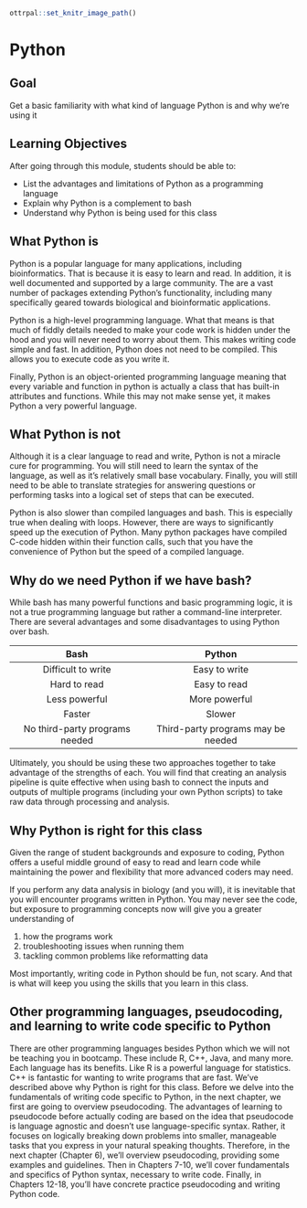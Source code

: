 ```r
ottrpal::set_knitr_image_path()
```

# Python

## Goal

Get a basic familiarity with what kind of language Python is and why we're using it

## Learning Objectives

After going through this module, students should be able to:

* List the advantages and limitations of Python as a programming language
* Explain why Python is a complement to bash
* Understand why Python is being used for this class

## What Python is

Python is a popular language for many applications, including bioinformatics. That is because it is easy to learn and read. In addition, it is well documented and supported by a large community. The are a vast number of packages extending Python's functionality, including many specifically geared towards biological and bioinformatic applications.

Python is a high-level programming language. What that means is that much of fiddly details needed to make your code work is hidden under the hood and you will never need to worry about them. This makes writing code simple and fast. In addition, Python does not need to be compiled. This allows you to execute code as you write it.

Finally, Python is an object-oriented programming language meaning that every variable and function in python is actually a class that has built-in attributes and functions. While this may not make sense yet, it makes Python a very powerful language.

## What Python is not

Although it is a clear language to read and write, Python is not a miracle cure for programming. You will still need to learn the syntax of the language, as well as it's relatively small base vocabulary. Finally, you will still need to be able to translate strategies for answering questions or performing tasks into a logical set of steps that can be executed.

Python is also slower than compiled languages and bash. This is especially true when dealing with loops. However, there are ways to significantly speed up the execution of Python. Many python packages have compiled C-code hidden within their function calls, such that you have the convenience of Python but the speed of a compiled language.

## Why do we need Python if we have bash?

While bash has many powerful functions and basic programming logic, it is not a true programming language but rather a command-line interpreter. There are several advantages and some disadvantages to using Python over bash.

| Bash                           | Python                             |
| :----------------------------: | :--------------------------------: |
| Difficult to write             | Easy to write                      |
| Hard to read                   | Easy to read                       |
| Less powerful                  | More powerful                      |
| Faster                         | Slower                             |
| No third-party programs needed | Third-party programs may be needed |

Ultimately, you should be using these two approaches together to take advantage of the strengths of each. You will find that creating an analysis pipeline is quite effective when using bash to connect the inputs and outputs of multiple programs (including your own Python scripts) to take raw data through processing and analysis.

## Why Python is right for this class

Given the range of student backgrounds and exposure to coding, Python offers a useful middle ground of easy to read and learn code while maintaining the power and flexibility that more advanced coders may need.

If you perform any data analysis in biology (and you will), it is inevitable that you will encounter programs written in Python. You may never see the code, but exposure to programming concepts now will give you a greater understanding of

1. how the programs work
2. troubleshooting issues when running them
3. tackling common problems like reformatting data

Most importantly, writing code in Python should be fun, not scary. And that is what will keep you using the skills that you learn in this class.

## Other programming languages, pseudocoding, and learning to write code specific to Python

There are other programming languages besides Python which we will not be teaching you in bootcamp. These include R, C++, Java, and many more. Each language has its benefits. Like R is a powerful language for statistics. C++ is fantastic for wanting to write programs that are fast. We've described above why Python is right for this class. Before we delve into the fundamentals of writing code specific to Python, in the next chapter, we first are going to overview pseudocoding. The advantages of learning to pseudocode before actually coding are based on the idea that pseudocode is language agnostic and doesn't use language-specific syntax. Rather, it focuses on logically breaking down problems into smaller, manageable tasks that you express in your natural speaking thoughts. Therefore, in the next chapter (Chapter 6), we'll overview pseudocoding, providing some examples and guidelines. Then in Chapters 7-10, we'll cover fundamentals and specifics of Python syntax, necessary to write code. Finally, in Chapters 12-18, you'll have concrete practice pseudocoding and writing Python code. 

